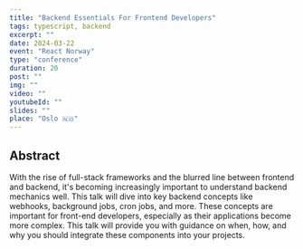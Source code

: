 ```yaml
---
title: "Backend Essentials For Frontend Developers"
tags: typescript, backend
excerpt: ""
date: 2024-03-22
event: "React Norway"
type: "conference"
duration: 20
post: ""
img: ""
video: ""
youtubeId: ""
slides: ""
place: "Oslo 🇳🇴"
---
```


## Abstract

With the rise of full-stack frameworks and the blurred line between frontend and
backend, it's becoming increasingly important to understand backend mechanics
well. This talk will dive into key backend concepts like webhooks, background
jobs, cron jobs, and more. These concepts are important for front-end
developers, especially as their applications become more complex. This talk will
provide you with guidance on when, how, and why you should integrate these
components into your projects.
